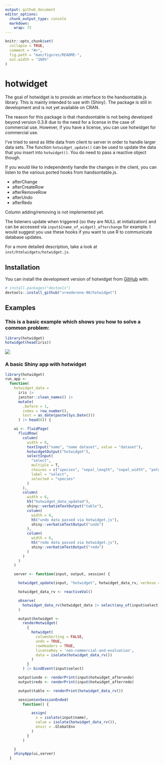 ```yaml
---
output: github_document
editor_options: 
  chunk_output_type: console
  markdown: 
    wrap: 72
---
```


<!-- README.md is generated from README.Rmd. Please edit that file -->

```r
knitr::opts_chunk$set(
  collapse = TRUE,
  comment = "#>",
  fig.path = "man/figures/README-",
  out.width = "100%"
)
```

# hotwidget

<!-- badges: start -->

<!-- badges: end -->

The goal of hotwidget is to provide an interface to the handsontable.js
library. This is mainly intended to use with {Shiny}. The package is
still in development and is not yet available on CRAN.

The reason for this package is that rhandsontable is not being developed
beyond version 0.3.8 due to the need for a license in the case of
commercial use. However, if you have a license, you can use hotwidget
for commercial use.

I've tried to send as little data from client to server in order to
handle larger data sets. The function `hotwidget_update()` can be used
to update the data that you insert into `hotwidget()`. You do need to
pass a reactive object though.

If you would like to independently handle the changes in the client, you
can listen to the various ported hooks from handsontable.js. 

-   afterChange
-   afterCreateRow
-   afterRemoveRow
-   afterUndo
-   afterRedo

Column adding/removing is not implemented yet. 

The listeners update when triggered (so they are NULL at initialization) and can be
accessed via ``input${name_of_widget}_afterchange`` for example. I would suggest you use these hooks if you want to use R to communicate database updates. 

For a more detailed description, take a look at ``inst/htmlwidgets/hotwidget.js``.

## Installation

You can install the development version of hotwidget from
[GitHub](https://github.com/) with:

``` r
# install.packages("devtools")
devtools::install_github("vreederene-90/hotwidget")
```

## Examples

### This is a basic example which shows you how to solve a common problem:

```r
library(hotwidget)
hotwidget(head(iris))
```

![](man/figures/example.png)

### A basic Shiny app with hotwidget

```r
library(hotwidget)
run_app <-
  function(
    hotwidget_data =
      iris |>
      janitor::clean_names() |>
      mutate(
        .before = 1,
        index = row_number(),
        test = as_date(paste(Sys.Date()))
      ) |> head(6)) {

    ui <- fluidPage(
      fluidRow(
        column(
          width = 6,
          textInput("name", "name dataset", value = "dataset"),
          hotwidgetOutput("hotwidget"),
          selectInput(
            "select",
            multiple = T,
            choices = c("species", "sepal_length", "sepal_width", "petal_length", "petal_width", "index", "test"),
            label = "select",
            selected = "species"
          )
        ),
        column(
          width = 6,
          h5("hotwidget_data_updated"),
          shiny::verbatimTextOutput("table"),
          column(
            width = 6,
            h5("undo data passed via hotwidget.js"),
            shiny::verbatimTextOutput("undo")
          ),
          column(
            width = 6,
            h5("redo data passed via hotwidget.js"),
            shiny::verbatimTextOutput("redo")
          )
        )
      )
    )

    server <- function(input, output, session) {

      hotwidget_update(input, "hotwidget", hotwidget_data_rv, verbose = TRUE)

      hotwidget_data_rv <- reactiveVal()

      observe(
        hotwidget_data_rv(hotwidget_data |> select(any_of(input$select)))
      )

      output$hotwidget <-
        renderHotwidget(
          {
            hotwidget(
              columnSorting = FALSE,
              undo = TRUE,
              rowHeaders = TRUE,
              licenseKey = 'non-commercial-and-evaluation',
              data = isolate(hotwidget_data_rv())
            )
          }
        ) |> bindEvent(input$select)

      output$undo <- renderPrint(input$hotwidget_afterundo)
      output$redo <- renderPrint(input$hotwidget_afterredo)

      output$table <- renderPrint(hotwidget_data_rv())

      session$onSessionEnded(
        function() {

            assign(
              x = isolate(input$name),
              value = isolate(hotwidget_data_rv()),
              envir = .GlobalEnv
            )
          }
        )

    }
    shinyApp(ui,server)
  }

```

